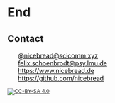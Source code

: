 # End

## Contact

<script src="https://kit.fontawesome.com/9fb269b0d2.js" crossorigin="anonymous"></script>

<ul class="fa-ul" style="color:black; list-style:none;">

<li><i class="fa-brands fa-li fa-mastodon"></i> <a href="https://scicomm.xyz/@nicebread" target="_blank" style="color:black; border-bottom:none;">@nicebread@scicomm.xyz</a></li>

<li><i class="fa-li fa fa-envelope-o"></i> <a style="unicode-bidi:bidi-override; direction: rtl; color:black" href="javascript:window.location.href = 'mailto:' + ['felix.schoenbrodt','psy.lmu.de'].join('@')">ed.uml.ysp@tdorbneohcs.xilef</a></li>

<li><i class="fa-li fa-solid fa-globe"></i> <a href="https://www.nicebread.de" target="_blank" style="color:black; border-bottom:none;">https://www.nicebread.de</a></li>


<li><i class="fa-li fa fa-github" aria-hidden="true"></i> <a href="https://github.com/nicebread" target="_blank" style="color:black; border-bottom:none;">https://github.com/nicebread</a></li>
</ul>

<small style="text-align:left;">


[![CC-BY-SA 4.0][cc-by-sa-image]][cc-by-sa]

[cc-by-sa]: http://creativecommons.org/licenses/by-sa/4.0/
[cc-by-sa-image]: https://licensebuttons.net/l/by-sa/4.0/88x31.png
[cc-by-sa-shield]: https://img.shields.io/badge/License-CC%20BY%20SA4.0-lightgrey.svg

</small>